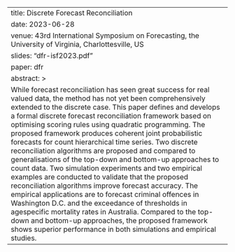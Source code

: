 ---
title: Discrete Forecast Reconciliation
date: 2023-06-28
venue: 43rd International Symposium on Forecasting, the University of Virginia, Charlottesville, US
slides: "dfr-isf2023.pdf"
paper: dfr
abstract: >
    While forecast reconciliation has seen great success for real valued data, the method has not yet been comprehensively extended to the discrete case. This paper defines and develops a formal discrete forecast reconciliation framework based on optimising scoring rules using quadratic programming. The proposed framework produces coherent joint probabilistic forecasts for count hierarchical time series. Two discrete reconciliation algorithms are proposed and compared to generalisations of the top-down and bottom-up approaches to count data. Two simulation experiments and two empirical examples are conducted to validate that the proposed reconciliation algorithms improve forecast accuracy. The empirical applications are to forecast criminal offences in Washington D.C. and the exceedance of thresholds in agespecific mortality rates in Australia. Compared to the top-down and bottom-up approaches, the proposed framework shows superior performance in both simulations and empirical studies.
---